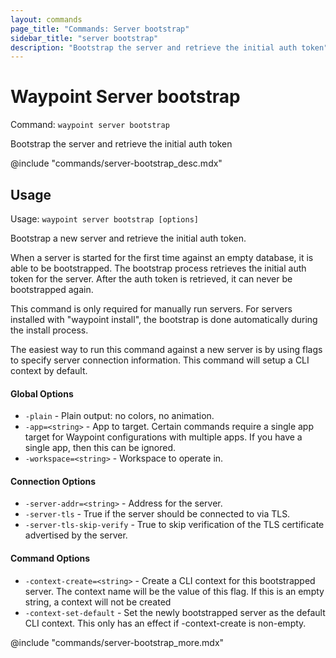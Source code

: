 ```yaml
---
layout: commands
page_title: "Commands: Server bootstrap"
sidebar_title: "server bootstrap"
description: "Bootstrap the server and retrieve the initial auth token"
---
```


# Waypoint Server bootstrap

Command: `waypoint server bootstrap`

Bootstrap the server and retrieve the initial auth token

@include "commands/server-bootstrap_desc.mdx"

## Usage

Usage: `waypoint server bootstrap [options]`


  Bootstrap a new server and retrieve the initial auth token.

  When a server is started for the first time against an empty database,
  it is able to be bootstrapped. The bootstrap process retrieves the initial
  auth token for the server. After the auth token is retrieved, it can never
  be bootstrapped again.

  This command is only required for manually run servers. For servers
  installed with "waypoint install", the bootstrap is done automatically
  during the install process.

  The easiest way to run this command against a new server is by using
  flags to specify server connection information. This command will setup
  a CLI context by default.

#### Global Options

- `-plain` - Plain output: no colors, no animation.
- `-app=<string>` - App to target. Certain commands require a single app target for Waypoint configurations with multiple apps. If you have a single app, then this can be ignored.
- `-workspace=<string>` - Workspace to operate in.

#### Connection Options

- `-server-addr=<string>` - Address for the server.
- `-server-tls` - True if the server should be connected to via TLS.
- `-server-tls-skip-verify` - True to skip verification of the TLS certificate advertised by the server.

#### Command Options

- `-context-create=<string>` - Create a CLI context for this bootstrapped server. The context name will be the value of this flag. If this is an empty string, a context will not be created
- `-context-set-default` - Set the newly bootstrapped server as the default CLI context. This only has an effect if -context-create is non-empty.

@include "commands/server-bootstrap_more.mdx"
